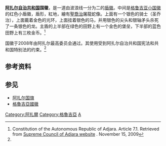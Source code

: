 {{Infobox coat of arms
|name             = 阿扎爾自治共和國國徽
|image            = Coat of arms of Adjara.svg
|image_width      = 250
|middle           = Greater coat of arms of Georgia.svg
|middle_width     = 250
|middle_caption   = 格魯吉亞國徽（政府徽章）
|lesser           =  Lesser coat of arms of Georgia.svg
|lesser_width     = 100
|lesser_caption   = 小国徽
|armiger          = {{GEO}}<br>{{flag|Adjara}}
|year_adopted     = 2004年10月新启用的国徽
|crest            = 
|torse            = 
|shield           = 
|supporters       = 
|compartment      = 
|motto            = 
|orders           = 
|other_elements   = 
|earlier_versions = 
|use              = 
}}
'''[[阿扎尔自治共和国|阿扎尔自治共和国]]国徽'''，是一道由波浪线一分为二的[[盾徽|盾徽]]。中间是[[格鲁吉亚国徽|格鲁吉亚小国徽]]的红色小盾徽，盾形，紅地，繪有[[聖喬治|聖喬治]]屠龍蛇像。上面有一个银色的骑士（圣乔治），上面戴着金色的光环，上面挂着银色的马，并用银色的尖头和银轴矛头杀死了一条银色的龙。主盾的上半部在绿色的田野上有一个金色的堡垒，下半部的蓝色田野上有三枚金币。<ref name="Adjaraconst">Constitution of the Autonomous Republic of Adjara. Article 7.1. Retrieved from [http://www.sca.ge/ Supreme Council of Adjara website] {{Wayback|url=http://www.sca.ge/ |date=20151016070906 }}. November 15, 2009</ref>

国徽于2008年由阿扎尔最高委员会通过。其使用受到阿扎尔自治共和国宪法和共和国特别法的约束。<ref name="Adjaraconst"/>

== 参考资料 ==
{{Reflist}}

== 参见 ==
*[[阿扎尔国旗|阿扎尔国旗]]
* [[格魯吉亞國徽|格魯吉亞國徽]]

{{亞洲题目|国徽}}
{{欧洲题目|国徽}}
[[Category:阿扎爾|Category:阿扎爾]]
[[Category:格魯吉亞|Category:格魯吉亞]]
[[Category:國徽|A]]